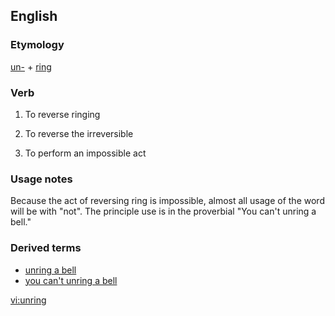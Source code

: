 ==English==
===Etymology===
[[un-]] + [[ring]]
===Verb===
{{en-verb|unrings|unringing|unrung}}
# To reverse ringing
# {{rfv-sense}} To reverse the irreversible
# {{rfv-sense}} To perform an impossible act

===Usage notes===
Because the act of reversing ring is impossible, almost all usage of the word will be with "not". The principle use is in the proverbial "You can't unring a bell."

===Derived terms===
*[[unring a bell]]
*[[you can't unring a bell]]

[[vi:unring]]